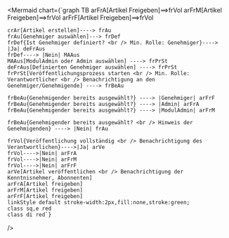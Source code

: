 
<Mermaid
  chart={`graph TB
    arFrA[Artikel Freigeben]==>frVol
    arFrM[Artikel Freigeben]==>frVol
    arFrF[Artikel Freigeben]==>frVol
  
    crAr[Artikel erstellen]----> frAu
    frAu[Genehmiger auswählen]---> frDef
    frDef{Ist Genehmiger definiert? <br /> Min. Rolle: Genehmiger}----> |Ja| deFrAus
    frDef----> |Nein| MAAus
    MAAus[ModulAdmin oder Admin auswählen] ----> frPrSt
    deFrAus[Definierten Genehmiger auswählen] ----> frPrSt
    frPrSt[Veröffentlichungsprozess starten <br /> Min. Rolle: Verantwortlicher <br /> Benachrichtigung an den Genehmiger/Genehmigende] ----> frBeAu

    frBeAu{Genehmigender bereits ausgewählt?} ----> |Genehmiger| arFrF
    frBeAu{Genehmigender bereits ausgewählt?} ----> |Admin| arFrA
    frBeAu{Genehmigender bereits ausgewählt?} ----> |ModulAdmin| arFrM

    frBeAu{Genehmigender bereits ausgewählt? <br /> Hinweis der Genehmigenden} ----> |Nein| frAu

    frVol{Veröffentlichung vollständig <br /> Benachrichtigung des Verantwortlichen}---->|Ja| arVe
    frVol---->|Nein| arFrA
    frVol---->|Nein| arFrM
    frVol---->|Nein| arFrF
    arVe[Artikel veröffentlichen <br /> Benachrichtigung der Kenntnisnehmer, Abonnenten]
    arFrA[Artikel freigeben]
    arFrM[Artikel freigeben]
    arFrF[Artikel freigeben]
    linkStyle default stroke-width:2px,fill:none,stroke:green;
    class sq,e red
    class di red`}

/>
